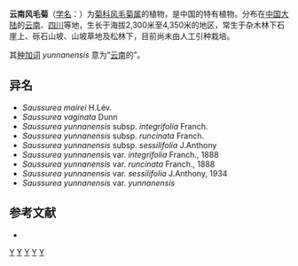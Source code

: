 {{Speciesbox
| genus = Saussurea
| species = yunnanensis
| authority = Franch., 1888
}}

'''云南风毛菊'''（[[学名|学名]]：{{lang|la|''Saussurea yunnanensis''}}）为[[菊科|菊科]][[风毛菊属|风毛菊属]]的植物，是中国的特有植物。分布在[[中国大陆|中国大陆]]的[[云南|云南]]、[[四川|四川]]等地，生长于海拔2,300米至4,350米的地区，常生于杂木林下石崖上、砾石山坡、山坡草地及松林下，目前尚未由人工引种栽培。

其[[种加词|种加词]] ''yunnanensis'' 意为“[[云南|云南]]的”。

==异名==
* ''Saussurea mairei'' H.Lév.
* ''Saussurea vaginata'' Dunn
* ''Saussurea yunnanensis'' subsp. ''integrifolia'' Franch.
* ''Saussurea yunnanensis'' subsp. ''runcinata'' Franch.
* ''Saussurea yunnanensis'' subsp. ''sessilifolia'' J.Anthony
* ''Saussurea yunnanensis'' var. ''integrifolia'' Franch., 1888
* ''Saussurea yunnanensis'' var. ''runcinata'' Franch., 1888
* ''Saussurea yunnanensis'' var. ''sessilifolia'' J.Anthony, 1934
* ''Saussurea yunnanensis'' var. ''yunnanensis''

== 参考文献 ==
<div class="references-small">
* {{cite web| url =http://www.bioinfo.cn/db05/KmzwSpecies.php?action=view&id=5362| title =云南风毛菊| work =《中国高等植物数据库全库》| publisher =中国科学院微生物研究所| author =昆明植物研究所| accessdate =2009-02-24| deadurl =yes| archiveurl =https://web.archive.org/web/20160305075727/http://www.bioinfo.cn/db05/KmzwSpecies.php?action=view&id=5362| archivedate =2016-03-05}}
</div>
{{Taxonbar|from=Q10881098}}

[[Category:风毛菊属|Y]]
[[Category:1888年描述的植物|Y]]
[[Category:中国特有植物|Y]]
[[Category:云南植物|Y]]
[[Category:四川植物|Y]]